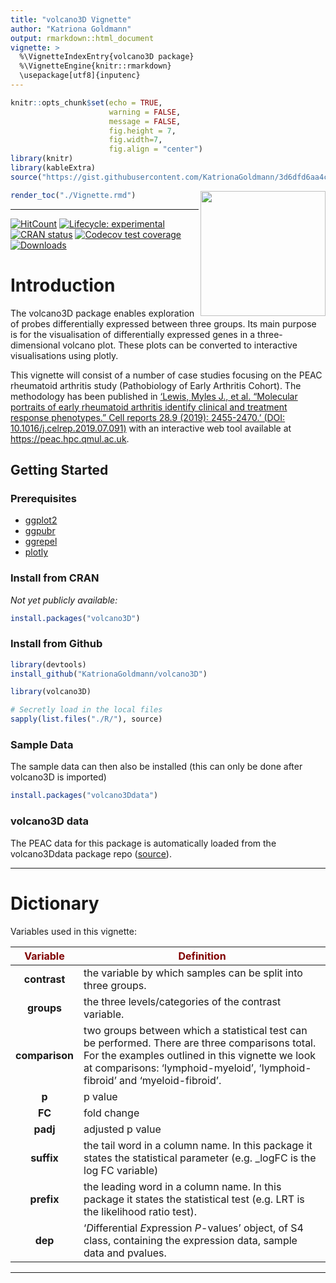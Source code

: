 ```yaml
---
title: "volcano3D Vignette"
author: "Katriona Goldmann"
output: rmarkdown::html_document
vignette: >
  %\VignetteIndexEntry{volcano3D package}
  %\VignetteEngine{knitr::rmarkdown}
  \usepackage[utf8]{inputenc}
---
```


```r
knitr::opts_chunk$set(echo = TRUE, 
                      warning = FALSE, 
                      message = FALSE, 
                      fig.height = 7, 
                      fig.width=7, 
                      fig.align = "center")
library(knitr)
library(kableExtra)
source("https://gist.githubusercontent.com/KatrionaGoldmann/3d6dfd6aa4cc5c3940bb72dc49beae02/raw/26e78c78a7a9d096d695c708e8a45830a1d1121a/render_toc.R")
```


<img src="../logo.png" align="right" alt="" width="200" />

```r
render_toc("./Vignette.rmd")
```

---

[![HitCount](http://hits.dwyl.com/KatrionaGoldmann/volcano3D.svg)](http://hits.dwyl.com/KatrionaGoldmann/volcano3D)
[![Lifecycle: experimental](https://img.shields.io/badge/lifecycle-experimental-orange.svg)](https://www.tidyverse.org/lifecycle/#experimental)
[![CRAN status](https://www.r-pkg.org/badges/version/volcano3D)](https://cran.r-project.org/package=volcano3D)
[![Codecov test coverage](https://codecov.io/gh/r-lib/volcano3D/branch/master/graph/badge.svg)](https://codecov.io/gh/r-lib/volcano3D?branch=master)
[![Downloads](https://cranlogs.r-pkg.org/badges/volcano3D?color=blue)](https://cran.rstudio.com/package=volcano3D)

# Introduction 

The volcano3D package enables exploration of probes differentially 
expressed between three groups. Its main purpose is for the
visualisation of differentially expressed genes in a three-dimensional
volcano plot. These plots can be converted to interactive visualisations using
plotly. 

This vignette will consist of a number of case studies focusing on the PEAC 
rheumatoid arthritis study (Pathobiology of Early Arthritis Cohort). 
The methodology has been published in 
['Lewis, Myles J., et al. "Molecular portraits of early rheumatoid arthritis 
identify clinical and treatment response phenotypes." Cell reports 28.9 (2019): 
2455-2470.'
(DOI: 10.1016/j.celrep.2019.07.091)](https://doi.org/10.1016/j.celrep.2019.07.091)
with an interactive web tool available at 
[https://peac.hpc.qmul.ac.uk](https://peac.hpc.qmul.ac.uk).  

## Getting Started

### Prerequisites

* [ggplot2](https://cran.r-project.org/web/packages/ggplot2/index.html)
* [ggpubr](https://cran.r-project.org/web/packages/ggpubr/index.html)
* [ggrepel](https://cran.r-project.org/web/packages/ggrepel/index.html)
* [plotly](https://cran.r-project.org/web/packages/plotly/index.html)

### Install from CRAN

*Not yet publicly available:*

```r
install.packages("volcano3D")
```


### Install from Github

```r
library(devtools)
install_github("KatrionaGoldmann/volcano3D")
```

```r
library(volcano3D)
```

```r
# Secretly load in the local files
sapply(list.files("./R/"), source)
```


### Sample Data

The sample data can then also be installed (this can only be done 
after volcano3D is imported)

```r
install.packages("volcano3Ddata")
```

### volcano3D data

The PEAC data for this package is automatically loaded from the volcano3Ddata 
package repo ([source](https://github.com/KatrionaGoldmann/volcano3Ddata)). 

---

# Dictionary 

Variables used in this vignette:


| <span style="color:maroon">Variable</span> | <span style="color:maroon">Definition </span>  |
|:-----------------:|------------------------------------------------------------------------------------------------------------------------------------------------------------------------------------------------------------------------------------------------------------------|
| <b>contrast</b> | the variable by which samples can be split into three groups. |
| <b>groups</b> | the three levels/categories of the contrast variable. |
| <b>comparison</b> | two groups between which a statistical test can be performed. There are three comparisons total. For the examples outlined in this vignette we look at comparisons: 'lymphoid-myeloid', 'lymphoid-fibroid' and 'myeloid-fibroid'. |
| <b>p</b> | p value |
| <b>FC</b> | fold change |
| <b>padj</b> | adjusted p value |
| <b>suffix</b> | the tail word in a column name. In this package it states the statistical parameter (e.g. _logFC is the log FC variable)  |
| <b>prefix</b> | the leading word in a column name. In this package it states the statistical test (e.g. LRT is the likelihood ratio test). |
| <b>dep</b> | '<em>D</em>ifferential <em>E</em>xpression <em>P</em>-values' object, of S4 class, containing the expression data, sample data and pvalues. |

---

<!-- # Examples -->

<!-- This vignette will demonstrate the power of this package using a basic example  -->
<!-- from the [PEAC data set](http://www.peac-mrc.mds.qmul.ac.uk). This analysis is  -->
<!-- separated by biopsy/tissue type: blood and synovium. Here we will focus on the  -->
<!-- synovial data. This is stored in the Git repo  -->
<!-- [volcano3Ddata](https://github.com/KatrionaGoldmann/volcano3Ddata).  -->

<!-- ## 1. Synovial Gene Data -->

<!-- First we will set up a differential expression pvalues object (dep) containing: -->

<!-- 1. the expression data with columns representing different samples and rows  -->
<!-- representing different variables -->
<!-- 2. the sample data which contains information for each sample in rows. -->
<!-- 3. the pvalues which contains the statistical significance of probes between  -->
<!-- groups. -->

<!-- ### Creating dep objects -->

<!-- To create a dep object you must provide the 'create_dep' function with: -->

<!-- * `sampledata`: A data frame containing the sample information. This must  -->
<!-- contain: -->
<!--   * an `ID` column: Containing the sample IDs. This must be titled 'ID'.  -->
<!--   * a `contrast` column: A column containing the three-level factor used for  -->
<!-- contrasts. -->
<!-- * `contrast`: The column name in `sampledata` which contains the three-level  -->
<!-- factor used for contrast. -->
<!-- * `pvalues`: A data frame containing: -->
<!--     * three pvalue columns: one for each comparison between groups (column names  -->
<!--     of format `paste0(groups[i], "-", groups[j], " ", pColSuffix)`). We  -->
<!-- recommend using [limma](https://www.bioconductor.org/packages/devel/workflows/ -->
<!-- vignettes/RNAseq123/inst/doc/limmaWorkflow.html) or  -->
<!-- [DESeq](http://bioconductor.org/packages/release/bioc/vignettes/DESeq/inst/doc/ -->
<!-- DESeq.pdf) pipelines to calculate these pvalues for gene expression. -->
<!--     * an _optional_ multi-group pvalue column: from a multi-group test (column  -->
<!--     names of form `paste(multi_group_prefix, p_col_suffix)`). This is typically  -->
<!-- generated using ANOVA or likelihood ratio tests between all three groups. -->
<!--     * three fold change columns: one for each comparison between groups  -->
<!-- (column names of form `paste0(groups[i], "-", groups[j], " ", fcColSuffix)`) -->
<!--     * an _optional_ multi-group fold change column: from a multi-group test  -->
<!-- (column names of form `paste(multi_group_prefix, fc_col_suffix)`). This is  -->
<!-- typically generated using ANOVA or likelihood ratio tests comparing all  -->
<!-- three groups. -->
<!--     * three _optional_ adjusted pvalue columns: one for each comparison between  -->
<!-- groups (column names of form `paste0(groups[i], "-", groups[j], " ",  -->
<!-- padj_col_suffix)`) -->
<!--     * an _optional_ multi-group adjusted pvalue column: from a multi-group test  -->
<!-- (column names of form `paste(multiGroupPrefix, padjColSuffix)`). This is  -->
<!-- typically generated using ANOVA or likelihood ratio tests comparing all  -->
<!-- three groups. -->

<!-- with optional: -->

<!-- * `groups`: The groups to be compared (in order). If NULL this defaults to  -->
<!-- `levels(sampledata[, 'contrasts'])`.  -->
<!-- * `p_col_suffix`: The suffix of column names with pvalues (default is 'pvalue'). -->
<!-- * `padj_col_suffix`: The suffix of column names with adjusted pvalues (default  -->
<!-- is 'padj'). If NULL the adjusted pvalue is calculated using `p_col_suffix` and  -->
<!-- pvalue_method. -->
<!-- * `padjust_method`: The method to calculate adjusted pvalues if not already  -->
<!-- provided. Must be one of c('holm', 'hochberg', 'hommel', 'bonferroni', 'BH',  -->
<!-- 'BY', 'fdr', 'none'). Default is 'BH'. -->
<!-- * `fc_col_suffix`: The suffix of column names with log(fold change) values  -->
<!-- (default is 'logFC'). -->
<!-- * `multi_group_prefix`: The prefix for columns containing statistics for a  -->
<!-- multi-group test (this is typically a likelihood ratio test or ANOVA). Default  -->
<!-- is NULL. -->

<!-- Using the synovial biopsies from PEAC we can create a dep object for  -->
<!-- differentially expressed genes. First we will install the volcano3Ddata package -->
<!-- if necessary: -->

<!-- ```{r} -->
<!-- # Install the data package if required -->
<!-- if(! "volcano3Ddata" %in% installed.packages()[,"Package"]){ -->
<!--   install.packages("volcano3Ddata") -->
<!-- } -->
<!-- ``` -->

<!-- Then the data can be loaded: -->

<!-- ```{r} -->
<!-- library(volcano3Ddata) -->
<!-- data("syn_data")  -->

<!-- syn_p_obj <- create_dep(sampledata = syn_metadata,  -->
<!--                        contrast = "Pathotype",  -->
<!--                        pvalues = syn_pvalues, -->
<!--                        p_col_suffix = "pvalue",  -->
<!--                        fc_col_suffix = "log2FoldChange", -->
<!--                        multi_group_prefix = "LRT",  -->
<!--                        expression = syn_rld) -->
<!-- ``` -->

<!-- The pvalues slot should have three statistics for each comparison: pvalue,  -->
<!-- adjusted pvalue and logarithmic fold change:  -->

<!-- ```{r} -->
<!-- head(syn_p_obj@pvalues) %>% -->
<!--   kable() %>% -->
<!--   kable_styling(font_size=8.7) -->
<!-- ``` -->


<!-- ### Volcano Plots -->

<!-- We can now investigate the comparisons between pathotypes using the -->
<!-- volcano_trio function. This creates three -->
<!-- [ggplot](https://ggplot2.tidyverse.org/reference/ggplot.html) outputs. -->

<!-- ```{r, message = FALSE, fig.height = 2.8} -->
<!-- syn_plots <- volcano_trio(dep = syn_p_obj, -->
<!--                           sig_names = c("not significant","significant", -->
<!--                                         "not significant","significant"), -->
<!--                           colours = rep(c("grey60",  "salmon"), 2), -->
<!--                           text_size = 9, -->
<!--                           shared_legend_size = 0.9,  -->
<!--                           label_rows = c("SLAMF6", "PARP16", "ITM2C"), -->
<!--                           fc_line = FALSE) -->

<!-- syn_plots$All -->
<!-- ``` -->


<!-- ### Polar Plots -->

<!-- Next the coordinates and colours to map each variable, or row, in the -->
<!-- expression/pvalues data onto a polar coordinate system is calculated using the -->
<!-- polar_coords function: -->

<!-- ```{r} -->
<!-- syn_polar <- polar_coords(dep = syn_p_obj) -->
<!-- ``` -->

<!-- The `sig` column in `syn_polar@polar` allows us to determine relative  -->
<!-- differences in expression between pathotypes. The '+'  -->
<!-- indicates which pathotypes are significantly 'up' compared to others. For  -->
<!-- example: -->

<!-- * genes labelled 'Lymphoid+' are significantly up in Lymphoid vs  -->
<!-- Myeloid **and** Lymphoid vs Fibroid. Genes such as these which are up in only  -->
<!-- one pathotype are coloured -->
<!-- according to the `primary_colours` variable in `polar_coords`.  -->
<!-- * genes up in two pathotypes such as 'Lymphoid+Myeloid+' are up in both  -->
<!-- Lymphoid **and** Myeloid, therefore Lymphoid vs  -->
<!-- Fibroid and Myeloid vs Fibroid are statistically significant. These genes are  -->
<!-- coloured according to the `secondary_colours`.  -->
<!-- * genes which show now  -->
<!-- significant difference between pathotypes (The 'Not Significant' genes) are  -->
<!-- coloured `not_sig_colour`.  -->

<!-- ```{r} -->
<!-- table(syn_polar@polar$sig) %>% -->
<!--   kable(col.names = c("Significance", "Frequency")) %>% -->
<!--   kable_styling(full_width = F) -->
<!-- ``` -->

<!-- These can be output to an interactive radar plot using radial_plotly. The  -->
<!-- `labelRows` variable allows any markers of interest to be labelled. -->

<!-- ```{r, warning = FALSE, message = FALSE, out.height = "100%"} -->
<!-- radial_plotly(polar = syn_polar,  -->
<!--               fc_cutoff = 0.1,  -->
<!--               label_rows = c("SLAMF6", "PARP16", "ITM2C")) -->
<!-- ``` -->

<!-- By hovering over certain point you can also determine genes for  -->
<!-- future interrogation.  -->

<!-- Similarly we can create a static ggplot image using radial_ggplot: -->

<!-- ```{r, fig.height=5} -->
<!-- radial_ggplot(polar = syn_polar,  -->
<!--               fc_cutoff = 0.1,  -->
<!--               label_rows = c("SLAMF6", "PARP16", "ITM2C"), -->
<!--               marker_size = 2.3,  -->
<!--               legend_size = 10)  -->
<!-- ``` -->

<!-- ### Boxplots -->

<!-- We can then interrogate any one specific variable as a boxplot, to investigate  -->
<!-- these differences. This is build using ggplot2 so can easily be edited by the  -->
<!-- user to add features. -->

<!-- ```{r, fig.height = 2.8} -->
<!-- plot1 <- boxplot_trio(syn_p_obj,  -->
<!--                      value = "SLAMF6",  -->
<!--                      test = "wilcox.test",  -->
<!--                      levels_order = c("Lymphoid", "Myeloid", "Fibroid"),  -->
<!--                      box_colours = c("blue", "red", "green3")) -->

<!-- plot2 <- boxplot_trio(syn_p_obj,  -->
<!--                      value = "PARP16",  -->
<!--                      test = "wilcox.test",  -->
<!--                      levels_order = c("Myeloid", "Fibroid"),  -->
<!--                      box_colours = c("red", "green3")) -->

<!-- plot3 <- boxplot_trio(syn_p_obj,  -->
<!--                      value = "ITM2C",  -->
<!--                      test = "wilcox.test",  -->
<!--                      levels_order = c("Lymphoid", "Myeloid", "Fibroid"),  -->
<!--                      my_comparisons = list(c("Lymphoid", "Myeloid"),  -->
<!--                                            c("Myeloid", "Fibroid")), -->
<!--                      box_colours = c("blue", "red", "green3")) -->

<!-- require(ggpubr) -->
<!-- ggarrange(plot1, plot2, plot3, ncol = 3) -->
<!-- ``` -->

<!-- ### Three Dimensional Volcano Plots -->

<!-- The final thing we can look at is the 3D volcano plot which projects  -->
<!-- differential gene expression onto cylindrical coordinates.  -->

<!-- ```{r} -->
<!-- library(plotly) -->
<!-- p <- volcano3D(syn_polar,  -->
<!--               label_rows = c("SLAMF6", "PARP16", "ITM2C"),  -->
<!--               label_size = 10,  -->
<!--               xy_aspectratio = 1,  -->
<!--               z_aspectratio = 0.9) -->

<!-- p %>% layout(legend = list(x = 100, y = 0.5)) -->
<!-- ``` -->

<!-- Again this produces an interactive plot. If you have  -->
<!-- the orca command-line utility installed, this can be used to  -->
<!-- save static images. To install follow the instructions  -->
<!-- [here](https://github.com/plotly/orca#installation).  -->

<!-- ```{r, eval = FALSE} -->
<!-- orca(p, "./volcano_3d_synovium.svg", format = "svg") -->
<!-- ``` -->

<!-- ## 2. Synovial Modular Data -->

<!-- We can then collapse this into a modular analysis using a list of gene sets. -->
<!-- In this example we have used the blood transcript modules curated by Li et. al. -->
<!-- in ['Li, S., Rouphael, N., Duraisingham, S., Romero-Steiner, S., Presnell, S., -->
<!-- Davis, C., ... & Kasturi, S. (2014). Molecular signatures of antibody responses -->
<!-- derived from a systems biology study of five human vaccines. Nature immunology, -->
<!-- 15(2), 195.'](https://www.nature.com/ni/journal/v15/n2/abs/ni.2789.html). The -->
<!-- pvalues were generated using  -->
<!-- [QuSAGE methodology](http://clip.med.yale.edu/qusage/). -->

<!-- ### Creating dep object -->

<!-- ```{r} -->
<!-- syn_mod_p_obj <- create_dep(sampledata = syn_metadata, -->
<!--                            contrast = "Pathotype", -->
<!--                            pvalues = syn_mod_pvalues, -->
<!--                            p_col_suffix = "p.value", -->
<!--                            padj_col_suffix = "q.value", -->
<!--                            fc_col_suffix = "logFC", -->
<!--                            multi_group_prefix = NULL, -->
<!--                            expression = syn_mod) -->
<!-- ``` -->


<!-- ### Volcano Plots -->

<!-- We can now investigate the comparisons between pathotypes using the -->
<!-- volcano_trio function. -->

<!-- ```{r, message = FALSE, fig.height = 2.8} -->
<!-- syn_mod_plots <- volcano_trio(dep = syn_mod_p_obj, -->
<!--                               label_rows = c("M156.0", "M37.2"),  -->
<!--                               shared_legend_size = 1,  -->
<!--                               sig_names = c("Not Sig",  -->
<!--                                             paste("Padj <", 0.05),  -->
<!--                                             paste("|FC| >", 1),  -->
<!--                                             paste("Padj <", 0.05,  -->
<!--                                                   "&\n|FC| >", 1))) -->

<!-- syn_mod_plots$All -->
<!-- ``` -->

<!-- ### Polar Plots -->

<!-- Next the coordinates and colours to map each variable, or row, in the -->
<!-- expression/pvalues data onto a polar coordinate system is calculated using the -->
<!-- polar_coords function: -->

<!-- ```{r} -->
<!-- syn_polar <- polar_coords(dep = syn_mod_p_obj, significance_cutoff = 0.01) -->

<!-- table(syn_polar@polar$sig) %>% -->
<!--   kable(col.names = c("Significance", "Frequency")) %>% -->
<!--   kable_styling(full_width = F) -->
<!-- ``` -->

<!-- These can be output to an interactive radar plot using radial_plotly. The -->
<!-- `labelRows` variable allows any markers of interest to be labelled. -->

<!-- ```{r, warning = FALSE, message = FALSE, out.height = "100%"} -->
<!-- radial_plotly(polar = syn_polar, -->
<!--               fc_cutoff = 0.3, -->
<!--               label_rows = c("M156.0", "M37.2")) %>% -->
<!--   layout(width = 650, height = 650) -->
<!-- ``` -->

<!-- Or a ggplot static image using radial_ggplot: -->

<!-- ```{r, warning = FALSE, fig.height = 5} -->
<!-- radial_ggplot(polar = syn_polar, -->
<!--               fc_cutoff = 0.1, -->
<!--               label_rows = c("M156.0", "M37.2"), -->
<!--               marker_size = 2.7, -->
<!--               label_size = 5, -->
<!--               axis_lab_size = 3, -->
<!--               axis_title_size = 5, -->
<!--               legend_size = 10) + -->
<!--   theme(legend.position = "right") -->
<!-- ``` -->

<!-- ### Boxplots -->

<!-- We can then interrogate any one specific variable as a boxplot, to investigate -->
<!-- these differences.  -->

<!-- ```{r, fig.height = 2.8, fig.width=5} -->
<!-- plot1 <- boxplot_trio(syn_mod_p_obj, -->
<!--                      value = "M156.0", -->
<!--                      test = "wilcox.test", -->
<!--                      levels_order = c("Lymphoid", "Myeloid", "Fibroid"), -->
<!--                      box_colours = c("blue", "red", "green3")) -->

<!-- plot2 <- boxplot_trio(syn_mod_p_obj, -->
<!--                      value = "M37.2", -->
<!--                      test = "wilcox.test", -->
<!--                      levels_order = c("Lymphoid", "Myeloid", "Fibroid"), -->
<!--                      box_colours = c("blue", "red", "green3")) -->

<!-- ggarrange(plot1, plot2) -->
<!-- ``` -->

<!-- --- -->

<!-- # Citation -->

<!-- If you use this package please cite as:  -->

<!-- > Lewis, Myles J., et al. "Molecular portraits of early rheumatoid arthritis  -->
<!-- identify clinical and treatment response phenotypes." Cell reports 28.9 (2019):  -->
<!-- 2455-2470. -->

<!-- or using: -->

<!-- ```{r} -->
<!-- citation("volcano3D") -->
<!-- ``` -->

